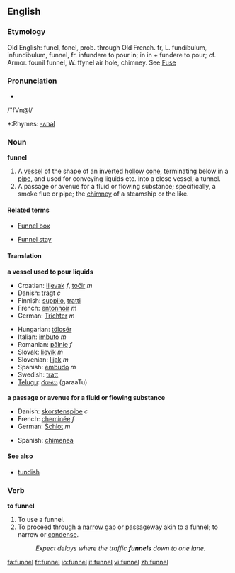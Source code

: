 ==English==
===Etymology===
Old English: funel, fonel, prob. through Old French. fr, L.
fundibulum, infundibulum, funnel, fr. infundere to pour in;
in in + fundere to pour; cf. Armor. founil funnel, W. ffynel
air hole, chimney. See [[fuse|Fuse]]

===Pronunciation===
*{{audio|en-us-funnel.ogg|Audio (US)}}
/"fVn@l/
*:Rhymes: [[Rhymes:English:-ʌnəl|-ʌnəl]]

===Noun===
'''funnel'''

#A [[vessel]] of the shape of an inverted [[hollow]] [[cone]], terminating below in a [[pipe]], and used for conveying liquids etc. into a close vessel; a tunnel.
#A passage or avenue for a fluid or flowing substance; specifically, a smoke flue or pipe; the [[chimney]] of a steamship or the like.

====Related terms====
*[[Funnel box]] 
<!-- (Mining), an apparatus for collecting finely
   crushed ore from water. --Knight.
-->
*[[Funnel stay]]
<!-- (Naut.), one of the ropes or rods steadying a
   steamer's funnel.-->

====Translation====
'''a vessel used to pour liquids'''
{{top}}
*Croatian: [[lijevak]] ''f'', [[točir]] ''m''
*Danish: [[tragt]] ''c''
*Finnish: [[suppilo]], [[tratti]]
*French: [[entonnoir]] ''m''
*German: [[Trichter]] ''m''
{{mid}}
*Hungarian: [[tölcsér]]
*Italian: [[imbuto]] ''m''
*Romanian: [[pâlnie]] ''f''
*Slovak: [[lievik]] ''m''
*Slovenian: [[lijak]] ''m''
*Spanish: [[embudo]] ''m''
*Swedish: [[tratt]] {{c}}
*[[Telugu]]: [[గరాటు]] (garaaTu)
{{bottom}}

'''a passage or avenue for a fluid or flowing substance'''
{{top}}
*Danish: [[skorstenspibe]] ''c''
*French: [[cheminée]] ''f''
*German: [[Schlot]] ''m''
{{mid}}
*Spanish: [[chimenea]]
{{bottom}}

====See also====
*[[tundish]]

===Verb===
'''to funnel'''
#To use a funnel.
#To proceed through a [[narrow]] gap or passageway akin to a funnel; to narrow or [[condense]].
#:''Expect delays where the traffic '''funnels''' down to one lane.''

[[fa:funnel]]
[[fr:funnel]]
[[io:funnel]]
[[it:funnel]]
[[vi:funnel]]
[[zh:funnel]]